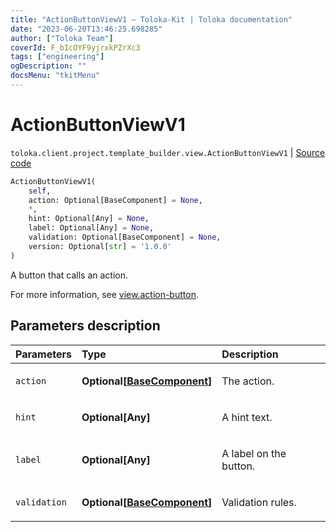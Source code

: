 ```yaml
---
title: "ActionButtonViewV1 — Toloka-Kit | Toloka documentation"
date: "2023-06-20T13:46:25.698285"
author: ["Toloka Team"]
coverId: F_bIcOYF9yjrxkPZrXc3
tags: ["engineering"]
ogDescription: ""
docsMenu: "tkitMenu"
---
```


# ActionButtonViewV1

`toloka.client.project.template_builder.view.ActionButtonViewV1` | [Source code](https://github.com/Toloka/toloka-kit/blob/v1.2.0/src/client/project/template_builder/view.py#L64)

```python
ActionButtonViewV1(
    self,
    action: Optional[BaseComponent] = None,
    *,
    hint: Optional[Any] = None,
    label: Optional[Any] = None,
    validation: Optional[BaseComponent] = None,
    version: Optional[str] = '1.0.0'
)
```

A button that calls an action.

For more information, see [view.action-button](/docs/template-builder/reference/view.action-button).

## Parameters description

| Parameters | Type | Description |
| :----------| :----| :-----------|
`action`|**Optional\[[BaseComponent](/docs/toloka-kit/reference/toloka.client.project.template_builder.base.BaseComponent)\]**|<p>The action.</p>
`hint`|**Optional\[Any\]**|<p>A hint text.</p>
`label`|**Optional\[Any\]**|<p>A label on the button.</p>
`validation`|**Optional\[[BaseComponent](/docs/toloka-kit/reference/toloka.client.project.template_builder.base.BaseComponent)\]**|<p>Validation rules.</p>